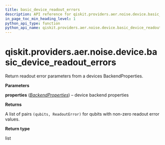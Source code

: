 ```yaml
---
title: basic_device_readout_errors
description: API reference for qiskit.providers.aer.noise.device.basic_device_readout_errors
in_page_toc_min_heading_level: 1
python_api_type: function
python_api_name: qiskit.providers.aer.noise.device.basic_device_readout_errors
---
```


# qiskit.providers.aer.noise.device.basic\_device\_readout\_errors

<Function id="qiskit.providers.aer.noise.device.basic_device_readout_errors" name="basic_device_readout_errors" isDedicatedPage={true} github="https://github.com/qiskit/qiskit-aer/tree/stable/0.9/qiskit/providers/aer/noise/device/models.py" signature="basic_device_readout_errors(properties)">
  Return readout error parameters from a devices BackendProperties.

  **Parameters**

  **properties** ([*BackendProperties*](qiskit.providers.models.BackendProperties "qiskit.providers.models.BackendProperties")) – device backend properties

  **Returns**

  A list of pairs `(qubits, ReadoutError)` for qubits with non-zero readout error values.

  **Return type**

  list
</Function>

